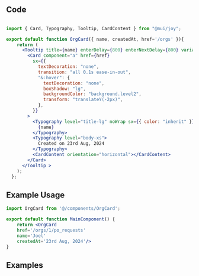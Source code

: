 


<Meta of={OrgCardStories} />


## Code
```jsx

import { Card, Typography, Tooltip, CardContent } from "@mui/joy";

export default function OrgCard({ name, createdAt, href='/orgs' }){
    return (
      <Tooltip title={name} enterDelay={800} enterNextDelay={800} variant="outlined">
        <Card component="a" href={href}
          sx={{
            textDecoration: "none",
            transition: "all 0.1s ease-in-out",
            "&:hover": {
              textDecoration: "none",
              boxShadow: "lg",
              backgroundColor: "background.level2",
              transform: "translateY(-2px)",
            },
          }}
        >
          <Typography level="title-lg" noWrap sx={{ color: "inherit" }}>
            {name}
          </Typography>
          <Typography level="body-xs">
            Created on 23rd Aug, 2024
          </Typography>
          <CardContent orientation="horizontal"></CardContent>
        </Card>
      </Tooltip >
    );
  };
```

## Example Usage

```jsx
import OrgCard from '@/components/OrgCard';

export default function MainComponent() {
    return <OrgCard 
    href='/orgs/1/po_requests'
    name='Joel'
    createdAt='23rd Aug, 2024'/>
}
```

## Examples

<Canvas of={OrgCardStories.Default} title="Default" layout='centered'/>